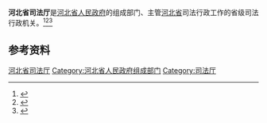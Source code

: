 {{Infobox PRCG
|机构名称 = 河北省司法厅
|标志1    = Red star.svg
|标志1说明 =
|职位1    = 厅长
|人员1    = [[贾文雅|贾文雅]]
|职位2    = 副厅长
|人员2    = 刘剑民{{wrap}}罗　强{{wrap}}霍建明{{wrap}}王金水{{wrap}}乔新月{{wrap}}梁洪杰{{wrap}}盖伯峥{{wrap}}赵树堂
|人数2    = 8
|成立时间 =
|业务上级机构 = [[中华人民共和国司法部|中华人民共和国司法部]]
|组织上级机构 = [[河北省人民政府|河北省人民政府]]
|中共上级 = [[中国共产党河北省委员会政法委员会|中国共产党河北省委员会政法委员会]]
|中共本级 =
|本级纪检 =
|本级监察 =
|机构类型 = 省级人民政府组成部门
|行政级别 = 正地厅级
|地址1    = [[河北省|河北省]]
|网站     = 河北省司法厅
|网址     = http://sft.hebei.gov.cn/
}}

'''河北省司法厅'''是[[河北省人民政府|河北省人民政府]]的组成部门、主管[[河北省|河北省]]司法行政工作的省级司法行政机关。<ref>{{Cite book|title=中华实用法学大辞典|author=栗劲, 李放主编; 马新福, 龙斯荣, 高格副主编|publisher=吉林大学出版社|year=1988|isbn=|location=长春|pages=}}</ref><ref>{{Cite book|title=法学大辞典|author=邹瑜, 顾明总主编; 高扬瑜, 郑杨副总主编|publisher=中国政法大学出版社|year=1991|isbn=|location=北京|pages=}}</ref><ref>{{Cite book|title=中华法学大辞典 • 诉讼法学卷|author=陈光中主编; 丁慕英, 刘文, 田祖思等编|publisher=中国检察出版社|year=1995|isbn=|location=北京|pages=}}</ref>

== 参考资料 ==
{{reflist}}

[[Category:河北省司法厅|]]
[[Category:河北省人民政府组成部门|Category:河北省人民政府组成部门]]
[[Category:司法厅|Category:司法厅]]